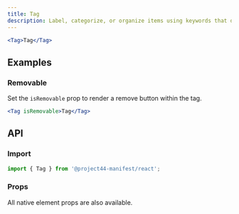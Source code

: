 ```yaml
---
title: Tag
description: Label, categorize, or organize items using keywords that describe them.
---
```


```jsx
<Tag>Tag</Tag>
```

## Examples

### Removable

Set the `isRemovable` prop to render a remove button within the tag.

```jsx
<Tag isRemovable>Tag</Tag>
```

## API

### Import

```js
import { Tag } from '@project44-manifest/react';
```

### Props

All native element props are also available.

<PropsTable of="Tag" />
